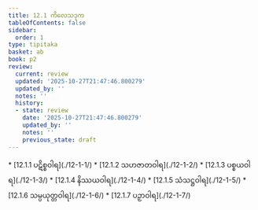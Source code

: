 ```yaml
---
title: 12.1 ကိလေသဒုက
tableOfContents: false
sidebar:
  order: 1
type: tipitaka
basket: ab
book: p2
review:
  current: review
  updated: '2025-10-27T21:47:46.800279'
  updated_by: ''
  notes: ''
  history:
  - state: review
    date: '2025-10-27T21:47:46.800279'
    updated_by: ''
    notes: ''
    previous_state: draft
---
```



<ReviewStatus review={frontmatter.review} showDetails={true} />

<HypothesisAnnotation frontmatter={frontmatter} />

<DynamicBreadcrumb />



<TableOfContents book="p2" section="12.1">
* [12.1.1 ပဋိစ္စဝါရ](./12-1-1/)
* [12.1.2 သဟဇာတဝါရ](./12-1-2/)
* [12.1.3 ပစ္စယဝါရ](./12-1-3/)
* [12.1.4 နိဿယဝါရ](./12-1-4/)
* [12.1.5 သံသဋ္ဌဝါရ](./12-1-5/)
* [12.1.6 သမ္ပယုတ္တဝါရ](./12-1-6/)
* [12.1.7 ပဉှာဝါရ](./12-1-7/)
</TableOfContents>